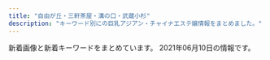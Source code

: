 ```yaml
---
title: "自由が丘・三軒茶屋・溝の口・武蔵小杉"
description: "キーワード別にの巨乳アジアン・チャイナエステ嬢情報をまとめました。"
---
```


新着画像と新着キーワードをまとめています。
2021年06月10日の情報です。

<DmmAffiliateIns />
<KeywordTable
  shops={
    [
    {
        "url": "http://kagayaki.jpn.cm/",
        "name": "\u661f\u306e\u8f1d\u304d",
        "station": "\u4e09\u8ed2\u8336\u5c4b\u99c5\u5317\u53e3",
        "keywords": {
            "86": 4,
            "D": 4,
            "C": 9
        },
        "img_links": [
            "http://kagayaki.jpn.cm/images/room5.jpg",
            "http://kagayaki.jpn.cm/images/room2.jpg",
            "http://kagayaki.jpn.cm/images/girl-z1.jpg",
            "http://kagayaki.jpn.cm/images/bj3.png",
            "http://kagayaki.jpn.cm/photos/sites/35/2019/09/2019092518230998.jpg",
            "http://kagayaki.jpn.cm/photos/sites/35/2016/11/1.jpg",
            "http://kagayaki.jpn.cm/images/room1.jpg",
            "http://kagayaki.jpn.cm/photos/sites/35/2017/11/2017110107513579.jpg",
            "http://kagayaki.jpn.cm/photos/sites/35/2016/08/staff32.jpg",
            "http://kagayaki.jpn.cm/images/top.jpg",
            "http://kagayaki.jpn.cm/images/room6.jpg",
            "http://kagayaki.jpn.cm/images/room4.jpg",
            "http://kagayaki.jpn.cm/photos/sites/35/2016/11/11.jpg",
            "http://kagayaki.jpn.cm/images/end1.jpg",
            "http://kagayaki.jpn.cm/images/mobile.jpg",
            "http://kagayaki.jpn.cm/images/room3.jpg",
            "http://kagayaki.jpn.cm/images/girl-z2.jpg",
            "http://kagayaki.jpn.cm/photos/sites/35/2020/10/2020100418535814.jpg",
            "http://kagayaki.jpn.cm/photos/sites/35/2016/11/12.jpg",
            "http://kagayaki.jpn.cm/images/mobile2.jpg",
            "http://kagayaki.jpn.cm/photos/sites/35/2016/08/staff3.jpg",
            "http://kagayaki.jpn.cm/photos/sites/35/2016/09/637893871729784570.jpg",
            "http://kagayaki.jpn.cm/images/staff_line.png"
        ]
    },
    {
        "img_links": [
            "http://www.bilibiailei.xyz/style/images/dt.jpg",
            "http://www.bilibiailei.xyz/uploads/210522/1-210522104635540.jpg",
            "http://www.bilibiailei.xyz/uploads/210522/1-210522104K59A.jpg",
            "http://www.bilibiailei.xyz/uploads/210522/1-210522104521Z1.jpg",
            "http://www.bilibiailei.xyz/style/images/room1.jpg",
            "http://www.bilibiailei.xyz/style/images/bj3.png",
            "http://www.bilibiailei.xyz/style/images/end.jpg",
            "http://www.bilibiailei.xyz/html/dianna_jing/images/room5.jpg",
            "http://www.bilibiailei.xyz/style/images/staff_line.png",
            "http://www.bilibiailei.xyz/style/images/mobile.jpg",
            "http://www.bilibiailei.xyz/style/images/room3.jpg",
            "http://www.bilibiailei.xyz/uploads/210522/1-210522104GJ01.jpg",
            "http://www.bilibiailei.xyz/style/images/girl-z2.jpg",
            "http://www.bilibiailei.xyz/style/images/room4.jpg",
            "http://www.bilibiailei.xyz/uploads/210522/1-210522104601529.jpg",
            "http://www.bilibiailei.xyz/style/images/girl-z1.jpg",
            "http://www.bilibiailei.xyz/style/images/top.png",
            "http://www.bilibiailei.xyz/style/images/room2.jpg"
        ],
        "station": "\u4e8c\u5b50\u7389\u5ddd\u99c5\u897f\u53e3",
        "keywords": {
            "85": 1,
            "D": 5,
            "86": 4,
            "C": 12
        },
        "url": "http://www.bilibiailei.xyz/",
        "name": "NICE\uff5e\u30ca\u30a4\u30b9"
    },
    {
        "station": "\u99d2\u6ca2\u5927\u5b66\u99c5\u99d2\u6ca2\u516c\u5712\u53e3",
        "keywords": {},
        "name": "\u5922\u898b\u5802",
        "img_links": [
            "http://esthegt.xyz/ymd/images/tt.png",
            "http://esthegt.xyz/ymd/images/button-1.png",
            "http://esthegt.xyz/ymd/images/button-4.png",
            "http://esthegt.xyz/ymd/images/call.png",
            "http://esthegt.xyz/ymd/girl/12.jpg",
            "http://esthegt.xyz/ymd/girl/8.jpg",
            "http://esthegt.xyz/ymd/girl/7.jpg",
            "http://esthegt.xyz/ymd/girl/9.jpg",
            "http://esthegt.xyz/ymd/images/button-6.png",
            "http://esthegt.xyz/ymd/girl/10.jpg",
            "http://esthegt.xyz/ymd/images/button-2.png",
            "http://esthegt.xyz/ymd/images/button-5.png",
            "http://esthegt.xyz/ymd/images/button-3.png",
            "http://esthegt.xyz/ymd/girl/11.jpg"
        ],
        "url": "http://esthegt.xyz/ymd/"
    },
    {
        "keywords": {},
        "name": "\u6625\u5c4b",
        "img_links": [],
        "station": "\u4e8c\u5b50\u7389\u5ddd\u99c5\u897f\u53e3",
        "url": "https://haruya.xyz.mn/"
    },
    {
        "img_links": [
            "http://annex-jp.info/images/sayuri.jpg",
            "http://annex-jp.info/images/riri.jpg",
            "http://www.annex-jp.info/i/img/riri.jpg",
            "http://www.annex-jp.info/i/img/yoho.jpg",
            "http://annex-jp.info/images/mari.jpg",
            "http://www.annex-jp.info/i/img/sayuri.jpg",
            "http://annex-jp.info/images/yoho.jpg",
            "http://annex-jp.info/images/info.png",
            "http://www.annex-jp.info/i/img/mari.jpg",
            "http://www.annex-jp.info/i/img/nana.jpg",
            "http://annex-jp.info/images/kp-info.jpg",
            "http://annex-jp.info/images/mayumi.jpg",
            "http://annex-jp.info/images/nana.jpg",
            "http://www.annex-jp.info/i/img/mayumi.jpg"
        ],
        "station": "\u81ea\u7531\u304c\u4e18\u99c5\u5317\u53e3",
        "url": "http://annex-jp.info/",
        "keywords": {},
        "name": "\u305f\u3093\u307d\u307d"
    },
    {
        "keywords": {
            "86": 2,
            "C": 2,
            "85": 2,
            "87": 1,
            "D": 3
        },
        "name": "\u30d6\u30ea\u30ea\u30a2\u30f3\u30b9",
        "station": "\u4e09\u8ed2\u8336\u5c4b\u99c5\u4e16\u7530\u8c37\u901a\u308a\u53e3",
        "img_links": [
            "http://www.brilliance.mesthe.com/images/s2.jpg",
            "http://www.brilliance.mesthe.com/files/005-02.jpg",
            "http://www.brilliance.mesthe.com/files/001-02.jpg",
            "http://www.brilliance.mesthe.com/images/shop/shop01.jpg",
            "http://www.brilliance.mesthe.com/files/004.jpg",
            "http://www.brilliance.mesthe.com/images/new1.png",
            "http://www.brilliance.mesthe.com/files/001.jpg",
            "http://www.brilliance.mesthe.com/images/infotiao1.jpg",
            "http://www.brilliance.mesthe.com/images/xian.png",
            "http://www.brilliance.mesthe.com/files/003.jpg",
            "http://www.brilliance.mesthe.com/images/tel.png",
            "http://www.brilliance.mesthe.com/images/s3.jpg",
            "http://www.brilliance.mesthe.com/images/zi_massage.png",
            "http://www.brilliance.mesthe.com/files/002-03.jpg",
            "http://www.brilliance.mesthe.com/images/maga.jpg",
            "http://www.brilliance.mesthe.com/images/shop/shop03.jpg",
            "http://www.brilliance.mesthe.com/images/shop/shop02.jpg",
            "http://www.brilliance.mesthe.com/files/004-02.jpg",
            "http://www.brilliance.mesthe.com/files/002.jpg",
            "http://www.brilliance.mesthe.com/images/service.png",
            "http://www.brilliance.mesthe.com/images/pick.png",
            "http://www.brilliance.mesthe.com/images/shop/shop04.jpg",
            "http://www.brilliance.mesthe.com/images/new3.png",
            "http://www.brilliance.mesthe.com/files/001-03.jpg",
            "http://www.brilliance.mesthe.com/images/main_top.png",
            "http://www.brilliance.mesthe.com/files/003-02.jpg",
            "http://www.brilliance.mesthe.com/files/004-03.jpg",
            "http://www.brilliance.mesthe.com/images/zi_staff.png",
            "http://www.brilliance.mesthe.com/files/003-03.jpg",
            "http://www.brilliance.mesthe.com/files/005.jpg",
            "http://www.brilliance.mesthe.com/images/s1.jpg",
            "http://www.brilliance.mesthe.com/files/002-02.jpg",
            "http://www.brilliance.mesthe.com/images/main_bottom.png",
            "http://www.brilliance.mesthe.com/files/005-03.jpg"
        ],
        "url": "http://www.brilliance.mesthe.com/"
    },
    {
        "name": "\u5fc3\u697d",
        "keywords": {
            "C": 2
        },
        "url": "http://ms-shinraku.com/",
        "station": "\u5b66\u82b8\u5927\u5b66\u99c5\u6771\u53e3",
        "img_links": [
            "http://ms-shinraku.com/staff/yuki/01.jpg",
            "http://ms-shinraku.com/staff/kanako/01.jpg",
            "http://ms-shinraku.com/img/foot.png",
            "http://ms-shinraku.com/i/files/homeimg.jpg",
            "http://ms-shinraku.com/pic/head.jpg",
            "http://ms-shinraku.com/staff/momoka/01.jpg",
            "http://ms-shinraku.com/staff/ran/01.jpg",
            "http://ms-shinraku.com/img/ttl_staff.png",
            "http://ms-shinraku.com/staff/ayumi/01.jpg",
            "http://ms-shinraku.com/pic/topimg1.jpg",
            "http://ms-shinraku.com/pic/topimg2.jpg",
            "http://ms-shinraku.com/staff/mari/01.jpg"
        ]
    },
    {
        "url": "http://tennshinonamida.xyz/",
        "img_links": [
            "http://tennshinonamida.xyz/style/images/s_ranking.png",
            "http://tennshinonamida.xyz/style/images/room1.jpg",
            "http://tennshinonamida.xyz/uploads/210531/1-2105311U2351U.jpg",
            "http://tennshinonamida.xyz/style/images/s_staff.png",
            "http://tennshinonamida.xyz/uploads/210531/1-2105311U2252S.jpg",
            "http://tennshinonamida.xyz/style/images/s_news.png",
            "http://tennshinonamida.xyz/style/images/s_pickup.png",
            "http://tennshinonamida.xyz/style/images/room3.jpg",
            "http://tennshinonamida.xyz/style/images/s_newface.png",
            "http://tennshinonamida.xyz/style/images/room4.jpg",
            "http://tennshinonamida.xyz/uploads/210528/1-21052QP024496.jpg",
            "http://tennshinonamida.xyz/uploads/210528/1-21052QP113R4.jpg",
            "http://tennshinonamida.xyz/uploads/210528/1-21052QP223a5.jpg",
            "http://tennshinonamida.xyz/uploads/210528/1-21052QKQ92U.jpg",
            "http://tennshinonamida.xyz/style/images/no2.png",
            "http://tennshinonamida.xyz/style/images/line.png",
            "http://tennshinonamida.xyz/uploads/210531/1-2105311U2103W.jpg",
            "http://tennshinonamida.xyz/style/images/room2.jpg",
            "http://tennshinonamida.xyz/style/images/no1.png",
            "http://tennshinonamida.xyz/uploads/210528/1-21052QP143X6.jpg"
        ],
        "keywords": {
            "C": 12,
            "D": 18,
            "85": 18
        },
        "name": "COCO\u30fb\u7652",
        "station": "\u4e8c\u5b50\u7389\u5ddd\u99c5\u897f\u53e3"
    },
    {
        "url": "http://www.esthe.esraku.com/",
        "name": "\u53f0\u6e7e\u30a8\u30b9\u30c6",
        "station": "\u4e09\u8ed2\u8336\u5c4b\u99c5\u5357\u53e3",
        "img_links": [
            "http://www.esthe.esraku.com/images/m2.jpg",
            "http://www.esthe.esraku.com/images/m6.jpg",
            "http://www.esthe.esraku.com/images/m1.jpg",
            "http://www.esthe.esraku.com/images/m3.jpg",
            "http://www.esthe.esraku.com/images/s_top_therapist.png",
            "http://www.esthe.esraku.com/files/002.jpg",
            "http://www.esthe.esraku.com/images/slider-img001.jpg",
            "http://www.esthe.esraku.com/files/001.jpg",
            "http://www.esthe.esraku.com/files/005.jpg",
            "http://www.esthe.esraku.com/files/004.jpg",
            "http://www.esthe.esraku.com/images/s_news.png",
            "http://www.esthe.esraku.com/images/slider-img002.jpg",
            "http://www.esthe.esraku.com/files/003.jpg",
            "http://www.esthe.esraku.com/images/s_message.png",
            "http://www.esthe.esraku.com/files/006.jpg",
            "http://www.esthe.esraku.com/images/m4.jpg",
            "http://www.esthe.esraku.com/images/s_pickup.png"
        ],
        "keywords": {
            "85": 8,
            "88": 8,
            "86": 8,
            "91": 8,
            "E": 8,
            "87": 16,
            "D": 40
        }
    },
    {
        "station": "\u4e8c\u5b50\u7389\u5ddd\u99c5\u6771\u53e3",
        "name": "Oh Baby",
        "keywords": {},
        "url": "https://ohbay.relaxjp.com/",
        "img_links": [
            "https://ohbay.relaxjp.com/css/staff/staff03.jpg",
            "https://ohbay.relaxjp.com/css/staff/staff04.jpg",
            "https://ohbay.relaxjp.com/css/m-head.jpg",
            "https://ohbay.relaxjp.com/css/foot.jpg",
            "https://ohbay.relaxjp.com/images/call.png",
            "https://ohbay.relaxjp.com/css/osusume02.jpg",
            "https://ohbay.relaxjp.com/css/top0001.jpg",
            "https://ohbay.relaxjp.com/css/staff/staff01.jpg",
            "https://ohbay.relaxjp.com/css/top02.jpg",
            "https://ohbay.relaxjp.com/css/osusume03.jpg",
            "https://ohbay.relaxjp.com/css/top03.jpg",
            "https://ohbay.relaxjp.com/css/staff/staff02.jpg",
            "https://ohbay.relaxjp.com/css/osusume001.jpg"
        ]
    },
    {
        "name": "Sexy Girl",
        "keywords": {
            "87": 6,
            "85": 2,
            "86": 2,
            "88": 2,
            "\u30bb\u30af\u30b7\u30fc": 31,
            "D": 6,
            "C": 20
        },
        "url": "http://www.hanamizuki.esturl.com/",
        "station": "\u4e09\u8ed2\u8336\u5c4b\u99c5\u5317\u53e3B",
        "img_links": [
            "http://www.hanamizuki.esturl.com/files/006.jpg",
            "http://www.hanamizuki.esturl.com/files/005.jpg",
            "http://www.hanamizuki.esturl.com/files/002.jpg",
            "http://www.hanamizuki.esturl.com/img/header03.png",
            "http://www.hanamizuki.esturl.com/files/003.jpg",
            "http://www.hanamizuki.esturl.com/img/pickup.jpg",
            "http://www.hanamizuki.esturl.com/img/goback.jpg",
            "http://www.hanamizuki.esturl.com/img/ttl_news.png",
            "http://www.hanamizuki.esturl.com/img/btn_side_mobile.jpg",
            "http://www.hanamizuki.esturl.com/img/btn_blog.png",
            "http://www.hanamizuki.esturl.com/img/ttl_info.png",
            "http://www.hanamizuki.esturl.com/files/004.jpg",
            "http://www.hanamizuki.esturl.com/files/001.jpg"
        ]
    },
    {
        "url": "http://www.wqiowaz.site/",
        "keywords": {
            "F": 4,
            "D": 4,
            "94": 5,
            "84": 2,
            "86": 1
        },
        "name": "Sweet",
        "img_links": [
            "http://www.wqiowaz.site/uploads/200914/1-20091416442NT.jpg",
            "http://www.wqiowaz.site/uploads/200629/1-200629103142X4.jpg",
            "http://www.wqiowaz.site/uploads/201008/1-20100Q5550EL.jpg",
            "http://www.wqiowaz.site/picture/m-top003.jpg",
            "http://www.wqiowaz.site/uploads/210526/1-210526124221D7.jpg",
            "http://www.wqiowaz.site/picture/foot01.jpg",
            "http://www.wqiowaz.site/uploads/200630/1-200630094H5294.jpg",
            "http://www.wqiowaz.site/uploads/210526/1-210526124249116.jpg",
            "http://www.wqiowaz.site/uploads/201008/1-20100Q55403531.jpg",
            "http://www.wqiowaz.site/picture/cam-01.jpg",
            "http://www.wqiowaz.site/picture/call.png",
            "http://www.wqiowaz.site/uploads/201008/1-20100Q55522V7.jpg",
            "http://www.wqiowaz.site/uploads/200629/1-200629103104120.jpg",
            "http://www.wqiowaz.site/picture/m-head01.jpg",
            "http://www.wqiowaz.site/uploads/201008/1-20100Q5541T55.jpg",
            "http://www.wqiowaz.site/picture/m-top004.jpg",
            "http://www.wqiowaz.site/uploads/200630/1-200630094K4325.jpg",
            "http://www.wqiowaz.site/uploads/200629/1-200629103204442.jpg",
            "http://www.wqiowaz.site/uploads/200914/1-200914164443K1.jpg"
        ],
        "station": "\u7528\u8cc0\u99c5\u6771\u53e3"
    },
    {
        "img_links": [
            "http://clair.work/staff/kasumi1.jpg",
            "http://clair.work/images/mainvisual_01_s.jpg",
            "http://clair.work/images/recruit/point_04.png",
            "http://clair.work/images/recruit/point_06.png",
            "http://clair.work/images/recruit/point_08.png",
            "http://clair.work/staff/ayaka1.jpg",
            "http://clair.work/images/no_image.jpg",
            "http://clair.work/images/icon_ranking_04.png",
            "http://clair.work/images/trigger.jpg",
            "http://clair.work/images/icon_ranking_01.png",
            "http://clair.work/images/head_interior.jpg",
            "http://clair.work/images/mainvisual_01.jpg",
            "http://clair.work/staff/mayu1.jpg",
            "http://clair.work/images/recruit/point_03.png",
            "http://clair.work/images/icon_ranking_05.png",
            "http://clair.work/images/recruit/req_03.jpg",
            "http://clair.work/images/icon_new.png",
            "http://clair.work/images/mainvisual_02.jpg",
            "http://clair.work/staff/humi2.jpg",
            "http://clair.work/images/recruit/nagare_01.jpg",
            "http://clair.work/images/icon_ranking_02.png",
            "http://clair.work/images/recruit/nagare_06.png",
            "http://clair.work/images/recruit/point_09.png",
            "http://clair.work/images/recruit/nagare_02.jpg",
            "http://clair.work/images/recruit/nagare_03.jpg",
            "http://clair.work/images/recruit/message_03.png",
            "http://clair.work/images/sw_tel.png",
            "http://clair.work/images/icon_ranking_03.png",
            "http://clair.work/staff/yua1.jpg",
            "http://clair.work/images/sw_home.png",
            "http://clair.work/images/head_therapist.jpg",
            "http://clair.work/images/recruit/sp_mainvisual.jpg",
            "http://clair.work/images/recruit/nagare_05.png",
            "http://clair.work/images/mainvisual_02_s.jpg",
            "http://clair.work/images/recruit/nagare_07.png",
            "http://clair.work/images/recruit/point_05.png",
            "http://clair.work/staff/humi1.jpg",
            "http://clair.work/images/recruit/point_07.png"
        ],
        "keywords": {
            "E": 2,
            "C": 4,
            "D": 4
        },
        "name": "Clair \uff5e\u30af\u30ec\u30fc\u30eb\uff5e",
        "url": "http://clair.work/",
        "station": "\u5b66\u82b8\u5927\u5b66\u99c5\u897f\u53e3"
    },
    {
        "url": "http://www.koibito.mensest.com/",
        "name": "\u767d\u3044\u604b\u4eba",
        "keywords": {
            "\u30bb\u30af\u30b7\u30fc": 1
        },
        "img_links": [
            "http://www.koibito.mensest.com/files/002.jpg",
            "http://www.koibito.mensest.com/images/top003.png",
            "http://www.koibito.mensest.com/files/005.jpg",
            "http://www.koibito.mensest.com/photo_news/upimg/3177860b72abf9184e_2.jpg",
            "http://www.koibito.mensest.com/images/nav-004.png",
            "http://www.koibito.mensest.com/images/osusume01.png",
            "http://www.koibito.mensest.com/images/top02-left.png",
            "http://www.koibito.mensest.com/images/tel.png",
            "http://www.koibito.mensest.com/images/nav-005.png",
            "http://www.koibito.mensest.com/images/nav-006.png",
            "http://www.koibito.mensest.com/files/001.jpg",
            "http://www.koibito.mensest.com/files/003.jpg",
            "http://www.koibito.mensest.com/photo_news/upimg/3177860b72abf9184e_1.jpg",
            "http://www.koibito.mensest.com/photo_news/upimg/3177860b72abf9184e_0.jpg",
            "http://www.koibito.mensest.com/images/nav-003.png",
            "http://www.koibito.mensest.com/photo_news/upimg/6597760bf1f2b69cb0_1.jpg",
            "http://www.koibito.mensest.com/images/nav-002.png",
            "http://www.koibito.mensest.com/files/006.jpg",
            "http://www.koibito.mensest.com/photo_news/upimg/6597760bf1f2b69cb0_0.jpg",
            "http://www.koibito.mensest.com/images/nav-001.png",
            "http://www.koibito.mensest.com/images/top01.png"
        ],
        "station": "\u4e09\u8ed2\u8336\u5c4b\u99c5\u5357\u53e3B"
    },
    {
        "img_links": [
            "http://aosora.work/img/sora1.jpg",
            "http://aosora.work/staff/sora.jpg",
            "http://aosora.work/staff/hina.jpg",
            "http://aosora.work/img/miya1.jpg",
            "http://aosora.work/images/mobile.png",
            "http://aosora.work/images/6.jpg",
            "http://aosora.work/img/yu1.jpg",
            "http://aosora.work/images/2.jpg",
            "http://aosora.work/staff/momo.jpg",
            "http://aosora.work/images/int1.png",
            "http://aosora.work/images/3.jpg",
            "http://aosora.work/img/karen2.jpg",
            "http://aosora.work/img/momo2.jpg",
            "http://aosora.work/img/hina2.jpg",
            "http://aosora.work/images/s2.jpg",
            "http://aosora.work/images/head.jpg",
            "http://aosora.work/img/hina1.jpg",
            "http://aosora.work/images/staff_t.png",
            "http://aosora.work/images/int2.png",
            "http://aosora.work/images/4.jpg",
            "http://aosora.work/images/1.jpg",
            "http://aosora.work/images/sys3.png",
            "http://aosora.work/images/s1.png",
            "http://aosora.work/img/yu2.jpg",
            "http://aosora.work/images/s1.jpg",
            "http://aosora.work/staff/miya.jpg",
            "http://aosora.work/staff/ayumi.jpg",
            "http://aosora.work/staff/yu.jpg",
            "http://aosora.work/images/sys2.jpg",
            "http://aosora.work/images/7.jpg",
            "http://aosora.work/images/sys1.jpg",
            "http://aosora.work/images/5.jpg",
            "http://aosora.work/staff/karen.jpg",
            "http://aosora.work/img/momo1.jpg",
            "http://aosora.work/images/8.jpg",
            "http://aosora.work/images/news.png",
            "http://aosora.work/img/risa1.jpg",
            "http://aosora.work/img/karen1.jpg",
            "http://aosora.work/img/ayumi1.jpg",
            "http://aosora.work/img/sora2.jpg",
            "http://aosora.work/images/interior_t.png",
            "http://aosora.work/staff/risa.jpg"
        ],
        "keywords": {},
        "name": "\u9752\u7a7a",
        "url": "http://aosora.work/",
        "station": "\u4e09\u8ed2\u8336\u5c4b\u99c5\u5357\u53e3"
    },
    {
        "keywords": {
            "D": 18,
            "88": 3,
            "84": 6,
            "\u30bb\u30af\u30b7\u30fc": 1,
            "C": 3,
            "86": 12,
            "85": 9
        },
        "station": "\u4e09\u8ed2\u8336\u5c4b\u99c5\u5357\u53e3",
        "name": "JoJo",
        "url": "http://www.jojo.mensnv.com/",
        "img_links": [
            "http://www.jojo.mensnv.com/images/slider/02.jpg",
            "http://www.jojo.mensnv.com/files/013-02.jpg",
            "http://www.jojo.mensnv.com/files/004-02.jpg",
            "http://www.jojo.mensnv.com/images/slider/03.jpg",
            "http://www.jojo.mensnv.com/files/014-03.jpg",
            "http://www.jojo.mensnv.com/files/011-03.jpg",
            "http://www.jojo.mensnv.com/images/tel.png",
            "http://www.jojo.mensnv.com/files/004.jpg",
            "http://www.jojo.mensnv.com/files/001.jpg",
            "http://www.jojo.mensnv.com/images/showCover.png",
            "http://www.jojo.mensnv.com/images/backlistbtn.png",
            "http://www.jojo.mensnv.com/files/010-03.jpg",
            "http://www.jojo.mensnv.com/files/010.jpg",
            "http://www.jojo.mensnv.com/files/002.jpg",
            "http://www.jojo.mensnv.com/files/007.jpg",
            "http://www.jojo.mensnv.com/files/011-02.jpg",
            "http://www.jojo.mensnv.com/files/014.jpg",
            "http://www.jojo.mensnv.com/files/005.jpg",
            "http://www.jojo.mensnv.com/files/003-03.jpg",
            "http://www.jojo.mensnv.com/files/007-03.jpg",
            "http://www.jojo.mensnv.com/files/012-03.jpg",
            "http://www.jojo.mensnv.com/files/006-03.jpg",
            "http://www.jojo.mensnv.com/files/007-02.jpg",
            "http://www.jojo.mensnv.com/files/013.jpg",
            "http://www.jojo.mensnv.com/files/005-03.jpg",
            "http://www.jojo.mensnv.com/files/003-02.jpg",
            "http://www.jojo.mensnv.com/files/012-02.jpg",
            "http://www.jojo.mensnv.com/files/006-02.jpg",
            "http://www.jojo.mensnv.com/files/012.jpg",
            "http://www.jojo.mensnv.com/files/009-02.jpg",
            "http://www.jojo.mensnv.com/files/009.jpg",
            "http://www.jojo.mensnv.com/images/coverGirlParts.png",
            "http://www.jojo.mensnv.com/files/001-02.jpg",
            "http://www.jojo.mensnv.com/files/009-03.jpg",
            "http://www.jojo.mensnv.com/files/001-03.jpg",
            "http://www.jojo.mensnv.com/files/014-02.jpg",
            "http://www.jojo.mensnv.com/files/013-03.jpg",
            "http://www.jojo.mensnv.com/files/002-02.jpg",
            "http://www.jojo.mensnv.com/files/003.jpg",
            "http://www.jojo.mensnv.com/files/006.jpg",
            "http://www.jojo.mensnv.com/files/010-02.jpg",
            "http://www.jojo.mensnv.com/images/slider/01.jpg",
            "http://www.jojo.mensnv.com/images/mobile.jpg",
            "http://www.jojo.mensnv.com/files/011.jpg",
            "http://www.jojo.mensnv.com/files/002-03.jpg",
            "http://www.jojo.mensnv.com/files/005-02.jpg",
            "http://www.jojo.mensnv.com/files/004-03.jpg"
        ]
    },
    {
        "img_links": [
            "http://www.miyuki.es-relax.info/images/sp02.jpg",
            "http://www.miyuki.es-relax.info/images/info3.jpg",
            "http://www.miyuki.es-relax.info/gals/yuki1.jpg",
            "http://www.miyuki.es-relax.info/images/info1.jpg",
            "http://www.miyuki.es-relax.info/gals/nana1.jpg",
            "http://www.miyuki.es-relax.info/images/sp01.jpg",
            "http://www.miyuki.es-relax.info/images/sp03.jpg",
            "http://www.miyuki.es-relax.info/images/kp01.jpg",
            "http://www.miyuki.es-relax.info/gals/yuri1.jpg",
            "http://www.miyuki.es-relax.info/images/info2.jpg",
            "http://www.miyuki.es-relax.info/images/yoyaku.png",
            "http://www.miyuki.es-relax.info/images/info4.jpg"
        ],
        "station": "\u5927\u5ca1\u5c71\u99c5",
        "name": "\u30de\u30c3\u30b5\u30fc\u30b8\u306e\u66d9",
        "keywords": {},
        "url": "http://www.miyuki.es-relax.info/"
    },
    {
        "img_links": [
            "http://ms-rlx.com/img/ttl_staff.png",
            "http://ms-rlx.com/img/access/road03.jpg",
            "http://ms-rlx.com/img/ttl_concept.png",
            "http://ms-rlx.com/staff/ringo/01.jpg",
            "http://ms-rlx.com/staff/momo/01mb.jpg",
            "http://ms-rlx.com/img/access/road02.jpg",
            "http://ms-rlx.com/img/access/road01.jpg",
            "http://ms-rlx.com/staff/ringo/01mb.jpg",
            "http://ms-rlx.com/img/att.png",
            "http://ms-rlx.com/staff/sachan/01mb.jpg",
            "http://ms-rlx.com/img/msgbtn.png",
            "http://ms-rlx.com/staff/ruri/01.jpg",
            "http://ms-rlx.com/staff/momo/01.jpg",
            "http://ms-rlx.com/img/ttl_mobile.png",
            "http://ms-rlx.com/staff/milk/01mb.jpg",
            "http://ms-rlx.com/staff/sachan/01.jpg",
            "http://ms-rlx.com/i/files/homeimg.jpg",
            "http://ms-rlx.com/img/youtube.jpg",
            "http://ms-rlx.com/img/ttl_rec.png",
            "http://ms-rlx.com/pic/head.png",
            "http://ms-rlx.com/staff/milk/01.jpg",
            "http://ms-rlx.com/img/ttl_tnew.png",
            "http://ms-rlx.com/staff/ruri/01mb.jpg"
        ],
        "url": "http://ms-rlx.com/",
        "station": "\u81ea\u7531\u304c\u4e18\u99c5\u5357\u53e3",
        "keywords": {
            "C": 14
        },
        "name": "\u697d\u697d\u5c4b"
    },
    {
        "station": "\u81ea\u7531\u304c\u4e18\u99c5\u5317\u53e3",
        "url": "http://www.es-flower.link/",
        "keywords": {},
        "img_links": [
            "http://www.es-flower.link/sp/img/huyumi1.jpg",
            "http://www.es-flower.link/images/6.jpg",
            "http://www.es-flower.link/images/int1.png",
            "http://www.es-flower.link/images/5.jpg",
            "http://www.es-flower.link/sp/img/koyuki1.jpg",
            "http://www.es-flower.link/img/arisa1.jpg",
            "http://www.es-flower.link/img/koyuki1.jpg",
            "http://www.es-flower.link/images/interior_t.jpg",
            "http://www.es-flower.link/sp/images/1.jpg",
            "http://www.es-flower.link/sp/images/staff_t.jpg",
            "http://www.es-flower.link/sp/images/rec3.jpg",
            "http://www.es-flower.link/sp/images/sys2.jpg",
            "http://www.es-flower.link/sp/img/mizuki1.jpg",
            "http://www.es-flower.link/sp/images/pc.jpg",
            "http://www.es-flower.link/sp/menu/staff.jpg",
            "http://www.es-flower.link/sp/images/2.jpg",
            "http://www.es-flower.link/sp/images/newsb.png",
            "http://www.es-flower.link/images/2.jpg",
            "http://www.es-flower.link/sp/images/sisu_t.jpg",
            "http://www.es-flower.link/sp/images/int1.jpg",
            "http://www.es-flower.link/sp/img/yume1.jpg",
            "http://www.es-flower.link/images/1.jpg",
            "http://www.es-flower.link/sp/images/time.jpg",
            "http://www.es-flower.link/img/yume1.jpg",
            "http://www.es-flower.link/sp/images/rec1.jpg",
            "http://www.es-flower.link/sp/images/interior_t.jpg",
            "http://www.es-flower.link/images/ta.jpg",
            "http://www.es-flower.link/images/staff_t.jpg",
            "http://www.es-flower.link/sp/images/7.jpg",
            "http://www.es-flower.link/sp/images/sys1.jpg",
            "http://www.es-flower.link/sp/images/ac1.jpg",
            "http://www.es-flower.link/images/4.jpg",
            "http://www.es-flower.link/sp/images/5.jpg",
            "http://www.es-flower.link/sp/menu/top.jpg",
            "http://www.es-flower.link/sp/menu/interior.jpg",
            "http://www.es-flower.link/sp/images/sys3.jpg",
            "http://www.es-flower.link/sp/images/6.jpg",
            "http://www.es-flower.link/img/nene1.jpg",
            "http://www.es-flower.link/sp/images/sisu.jpg",
            "http://www.es-flower.link/sp/images/news.jpg",
            "http://www.es-flower.link/sp/img/yuyu1.jpg",
            "http://www.es-flower.link/images/sm.jpg",
            "http://www.es-flower.link/images/int2.png",
            "http://www.es-flower.link/images/sys.png",
            "http://www.es-flower.link/img/mizuki1.jpg",
            "http://www.es-flower.link/sp/images/rec2.jpg",
            "http://www.es-flower.link/images/head.jpg",
            "http://www.es-flower.link/images/rec2.jpg",
            "http://www.es-flower.link/sp/img/arisa1.jpg",
            "http://www.es-flower.link/images/3.jpg",
            "http://www.es-flower.link/sp/img/nene1.jpg",
            "http://www.es-flower.link/images/news.jpg",
            "http://www.es-flower.link/images/info.jpg",
            "http://www.es-flower.link/sp/images/4.jpg",
            "http://www.es-flower.link/images/7.jpg",
            "http://www.es-flower.link/img/yuyu1.jpg",
            "http://www.es-flower.link/images/mobile.jpg",
            "http://www.es-flower.link/sp/images/head.png",
            "http://www.es-flower.link/sp/images/3.jpg",
            "http://www.es-flower.link/sp/images/tel.jpg",
            "http://www.es-flower.link/images/rec1.png",
            "http://www.es-flower.link/sp/images/footer.jpg",
            "http://www.es-flower.link/img/huyumi1.jpg",
            "http://www.es-flower.link/sp/images/int2.jpg",
            "http://www.es-flower.link/sp/images/top.jpg"
        ],
        "name": "\u6625\u306e\u604b"
    },
    {
        "keywords": {},
        "station": "\u81ea\u7531\u304c\u4e18\u99c5\u5317\u53e3",
        "name": "\u30d6\u30eb\u30fc\u30d9\u30ea\u30fc",
        "url": "http://b-berry.work/",
        "img_links": [
            "http://b-berry.work/images/staff_t.jpg",
            "http://b-berry.work/staff/mona.jpg",
            "http://b-berry.work/images/1.jpg",
            "http://b-berry.work/images/rec2.jpg",
            "http://b-berry.work/staff/maya.jpg",
            "http://b-berry.work/img/yuri1.jpg",
            "http://b-berry.work/images/tg.jpg",
            "http://b-berry.work/img/maya1.jpg",
            "http://b-berry.work/img/mona1.jpg",
            "http://b-berry.work/images/sys.jpg",
            "http://b-berry.work/images/int1.jpg",
            "http://b-berry.work/images/s1.png",
            "http://b-berry.work/images/ac1.jpg",
            "http://b-berry.work/images/head.jpg",
            "http://b-berry.work/images/3.jpg",
            "http://b-berry.work/images/ac2.jpg",
            "http://b-berry.work/images/interior_t.jpg",
            "http://b-berry.work/staff/yuri.jpg",
            "http://b-berry.work/images/rec1.jpg",
            "http://b-berry.work/images/2.jpg",
            "http://b-berry.work/images/news.jpg",
            "http://b-berry.work/images/int2.jpg"
        ]
    }
]
}
/>
<DmmAffiliateScript />

